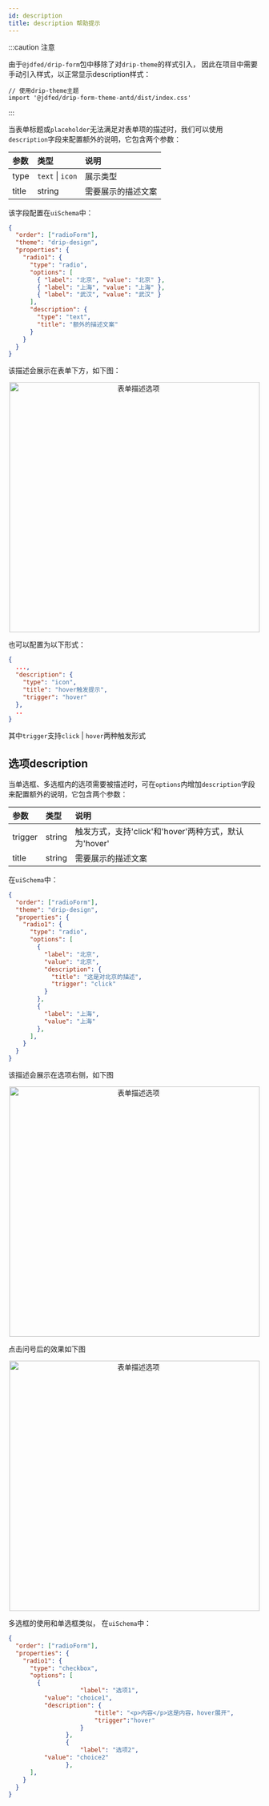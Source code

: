 ```yaml
---
id: description
title: description 帮助提示
---
```




:::caution 注意

由于`@jdfed/drip-form`包中移除了对`drip-theme`的样式引入，
因此在项目中需要手动引入样式，以正常显示description样式：
```
// 使用drip-theme主题
import '@jdfed/drip-form-theme-antd/dist/index.css'
```

:::

当表单标题或`placeholder`无法满足对表单项的描述时，我们可以使用`description`字段来配置额外的说明，它包含两个参数：

| 参数  | 类型   | 说明               |
| :---- | :----- | :----------------- |
| type  | `text` \| `icon` | 展示类型           |
| title | string | 需要展示的描述文案 |

该字段配置在`uiSchema`中：

```json title="uiSchema.json" {12,13,14}
{
  "order": ["radioForm"],
  "theme": "drip-design",
  "properties": {
    "radio1": {
      "type": "radio",
      "options": [
        { "label": "北京", "value": "北京" },
        { "label": "上海", "value": "上海" },
        { "label": "武汉", "value": "武汉" }
      ],
      "description": {
        "type": "text",
        "title": "额外的描述文案"
      }
    }
  }
}
```

该描述会展示在表单下方，如下图：

<p align="center">
    <img alt="表单描述选项" src='https://storage.360buyimg.com/imgtools/2529901c67-83760400-4cf9-11ec-a98c-659ccf3eecae.jpeg' width="500px" />
</p>

也可以配置为以下形式：
```json title="uiSchema.json"
{
  ...,
  "description": {
    "type": "icon",
    "title": "hover触发提示",
    "trigger": "hover"
  },
  ..
}
```
其中`trigger`支持`click` | `hover`两种触发形式

## 选项description
当单选框、多选框内的选项需要被描述时，可在`options`内增加`description`字段来配置额外的说明，它包含两个参数：

| 参数  | 类型   | 说明               |
| :---- | :----- | :----------------- |
| trigger  | string | 触发方式，支持'click'和'hover'两种方式，默认为'hover'         |
| title | string | 需要展示的描述文案 |

在`uiSchema`中：

```json title="uiSchema.json" {12,13,14}
{
  "order": ["radioForm"],
  "theme": "drip-design",
  "properties": {
    "radio1": {
      "type": "radio",
      "options": [
        {
          "label": "北京",
          "value": "北京",
          "description": {
            "title": "这是对北京的描述",
            "trigger": "click"
          }
        },
        {
          "label": "上海",
          "value": "上海"
        },
      ],
    }
  }
}
```

该描述会展示在选项右侧，如下图

<p align="center">
    <img alt="表单描述选项" src='https://storage.360buyimg.com/imgtools/6578f72f0f-86173bc0-4cf9-11ec-9620-6d9821f0161f.jpeg' width="500px" />
</p>

点击问号后的效果如下图

<p align="center">
    <img alt="表单描述选项" src='https://storage.360buyimg.com/imgtools/77771d85fe-83983200-4cf9-11ec-ba01-fb2536faa70c.jpeg' width="500px" />
</p>

多选框的使用和单选框类似，
在`uiSchema`中：

```json title="uiSchema.json" {12,13,14}
{
  "order": ["radioForm"],
  "properties": {
    "radio1": {
      "type": "checkbox",
      "options": [
        {
					"label": "选项1",
          "value": "choice1",
          "description": {
						"title": "<p>内容</p>这是内容，hover展开",
						"trigger":"hover"
					}
				},
				{
					"label": "选项2",
          "value": "choice2"
				},
      ],
    }
  }
}
```
